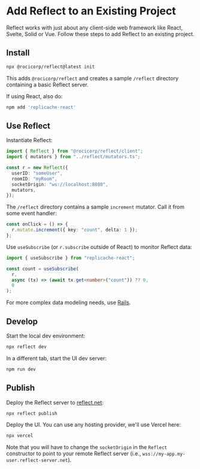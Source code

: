 # Add Reflect to an Existing Project

Reflect works with just about any client-side web framework like React, Svelte, Solid or Vue. Follow these steps to add Reflect to an existing project.

## Install

```bash copy
npx @rocicorp/reflect@latest init
```

This adds `@rocicorp/reflect` and creates a sample `/reflect` directory containing a basic Reflect server.

If using React, also do:

```bash copy
npm add 'replicache-react'
```

## Use Reflect

Instantiate Reflect:

```ts copy
import { Reflect } from "@rocicorp/reflect/client";
import { mutators } from "../reflect/mutators.ts";

const r = new Reflect({
  userID: "someUser",
  roomID: "myRoom",
  socketOrigin: "ws://localhost:8080",
  mutators,
});
```

The `/reflect` directory contains a sample `increment` mutator. Call it from some event handler:

```ts copy
const onClick = () => {
  r.mutate.increment({ key: "count", delta: 1 });
};
```

Use `useSubscribe` (or `r.subscribe` outside of React) to monitor Reflect data:

```ts copy
import { useSubscribe } from "replicache-react";

const count = useSubscribe(
  r,
  async (tx) => (await tx.get<number>("count")) ?? 0,
  0
);
```

For more complex data modeling needs, use [Rails](https://github.com/rocicorp/rails).

## Develop

Start the local dev environment:

```bash copy
npx reflect dev
```

In a different tab, start the UI dev server:

```bash copy
npm run dev
```

## Publish

Deploy the Reflect server to [reflect.net](https://reflect.net/):

```bash copy
npx reflect publish
```

Deploy the UI. You can use any hosting provider, we'll use Vercel here:

```bash copy
npx vercel
```

Note that you will have to change the `socketOrigin` in the `Reflect` constructor to point to your remote Reflect server (i.e., `wss://my-app.my-user.reflect-server.net`).

